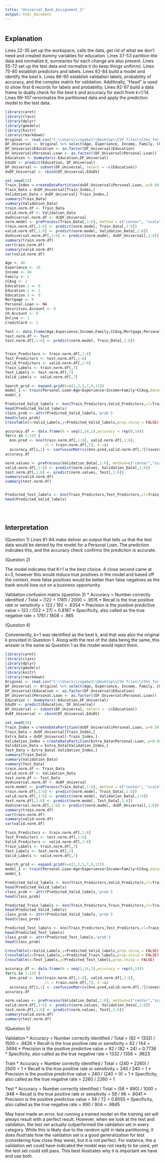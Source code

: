 ---
title: "Universal_Bank_Assignment_1"
output: html_document
---

```{r setup, include=FALSE}

```

## Explanation

Lines 22-35 set up the workspace, calls the data, get rid of what we don't need and created dummy variables for education.
Lines 37-53 partition the data and normalize it, summaries for each change are also present.
Lines 55-72 set up the test data and normalize it (to keep things uniform).
Lines 75-80 establish predictors and labels.
Lines 82-84 build a model and identify the best k.
Lines 86-90 establish validation labels, probability of accuracy, and the complex matrix for validation. Additinally, "Head" is used to show first 6 records for labels and probability.
Lines 92-97 build a data frame to dually check for the best k and accuracy for each from k=1:14.
Lines 99-107 renormalize the partitioned data and apply the prediction model to the test data. 

```{r Universal Bank}
library(caret)
library(class)
library(dplyr)
library(gmodels)
library(knitr)
library(rmarkdown)
Original <- read.csv("C:\\Users\\rspake1\\Desktop\\CSV files\\CSVs_for_class\\UniversalBank.csv")
DF_Universal <- Original %>% select(Age, Experience, Income, Family, CCAvg, Education, Mortgage, Personal.Loan, Securities.Account, CD.Account, Online, CreditCard)
DF_Universal$Education <- as.factor(DF_Universal$Education)
DF_Universal$Personal.Loan <- as.factor((DF_Universal$Personal.Loan))
Education <- dummyVars(~Education,DF_Universal)
EduDV <- predict(Education, DF_Universal)
DF_Universal <- subset(DF_Universal, select = -c(Education))
dvDF_Universal <- cbind(DF_Universal,EduDV)

set.seed(20)
Train_Index = createDataPartition(dvDF_Universal$Personal.Loan, p=0.60, list=FALSE)
Train_Data = dvDF_Universal[Train_Index,]
Validation_Data = dvDF_Universal[-Train_Index,]
summary(Train_Data)
summary(Validation_Data)
train.norm.df <- Train_Data
valid.norm.df <- Validation_Data
dvUniversal.norm.df <- dvDF_Universal
norm.model <- preProcess(Train_Data[,1:6], method = c("center", "scale"))
train.norm.df[,1:6] <- predict(norm.model, Train_Data[,1:6])
valid.norm.df[,1:6] <- predict(norm.model, Validation_Data[,1:6])
dvUniversal.norm.df[,1:6] <- predict(norm.model, dvDF_Universal[,1:6])
summary(train.norm.df)
var(train.norm.df)
summary(valid.norm.df)
var(valid.norm.df)

Age <- 40
Experience <- 10
Income <- 84
Family <- 2
CCAvg <- 2
Education.1 <- 0
Education.2 <- 1
Education.3 <- 0
Mortgage <- 0
Personal.Loan <- NA
Securities.Account <- 0
CD.Account <- 0
Online <- 1
CreditCard <- 1

Test <- data.frame(Age,Experience,Income,Family,CCAvg,Mortgage,Personal.Loan,Securities.Account,CD.Account,Online,CreditCard,Education.1,Education.2,Education.3)
test.norm.df <- Test
test.norm.df[,1:6] <- predict(norm.model, Train_Data[,1:6])


Train_Predictors <- train.norm.df[,1:6]
Test_Predictors <- test.norm.df[,1:6]
Valid_Predictors <- valid.norm.df[,1:6]
Train_Labels <- train.norm.df[,7]
Test_Labels <- test.norm.df[,7]
Valid_Labels <- valid.norm.df[,7]

Search_grid <- expand.grid(k=c(1,3,5,7,9,11))
model_1 <- train(Personal.Loan~Age+Experience+Income+Family+CCAvg,data=train.norm.df, method="knn", tuneGrid=Search_grid)
model_1

Predicted_Valid_labels <- knn(Train_Predictors,Valid_Predictors,cl=Train_Labels,k=1, prob = TRUE)
head(Predicted_Valid_labels)
class_prob <- attr(Predicted_Valid_labels,'prob')
head(class_prob)
CrossTable(x=Valid_Labels,y=Predicted_Valid_labels,prop.chisq = FALSE)

accuracy.df <- data.frame(k = seq(1,14,1),accuracy = rep(0,14))
for(i in 1:14) {
  knn.pred <- knn(train.norm.df[,1:6], valid.norm.df[,1:6],
                  cl = train.norm.df[,7], k =i)
  accuracy.df[i,2] <- confusionMatrix(knn.pred,valid.norm.df[,7])$overall[1]}
accuracy.df

norm.values <- preProcess(Validation_Data[,1:6], method=c("center","scale"))
valid.norm.df[,1:6] <- predict(norm.values, Validation_Data[,1:6])
test.norm.df[,1:6] <- predict(norm.values, Test[,1:6])
summary(valid.norm.df)
summary(test.norm.df)


Predicted_Test_labels <- knn(Train_Predictors,Test_Predictors,cl=Train_Labels,k=1, prob = TRUE)
head(Predicted_Valid_labels)





``` 

## Interpretation
(Question 1)
Lines 81-84 make deliver an output that tells us that the test data would be denied by the model for a Personal Loan. The prediction indicates this, and the accuracy check confirms the prediction is accurate. 

(Question 2)

The model indicates that K=1 is the best choice. A close second came at k=3, however this would reduce true positives in the model and based off the context, more false positives would be better than false negatives as the bank would lose out on a business opportunity.

Validation confusion matrix (question 3)
* Accuracy = Number correctly identified / Total = (122 + 1781) / 2000 = .9515
* Recall is the true positive rate or sensitivity = 122 / 192 = .6354
* Precision is the positive predictive value = 122 / (122 + 27) = 0.8187
* Specificity, also called as the true negative rate = 1781 / 1808 = .985

(Question 4)

Conveniently, k=1 was identified as the best k, and that was also the original k provided in Question 1. Along with the rest of the data being the same, this answer is the same as Question 1 as the model would reject them. 

```{r Question 5, echo=FALSE}
library(caret)
library(class)
library(dplyr)
library(gmodels)
library(knitr)
library(rmarkdown)
Original <- read.csv("C:\\Users\\rspake1\\Desktop\\CSV files\\CSVs_for_class\\UniversalBank.csv")
DF_Universal <- Original %>% select(Age, Experience, Income, Family, CCAvg, Education, Mortgage, Personal.Loan, Securities.Account, CD.Account, Online, CreditCard)
DF_Universal$Education <- as.factor(DF_Universal$Education)
DF_Universal$Personal.Loan <- as.factor((DF_Universal$Personal.Loan))
Education <- dummyVars(~Education,DF_Universal)
EduDV <- predict(Education, DF_Universal)
DF_Universal <- subset(DF_Universal, select = -c(Education))
dvDF_Universal <- cbind(DF_Universal,EduDV)

set.seed(20)
Train_Index = createDataPartition(dvDF_Universal$Personal.Loan, p=0.50, list=FALSE)
Train_Data = dvDF_Universal[Train_Index,]
Extra_Data = dvDF_Universal[-Train_Index,]
Validation_Index = createDataPartition(Extra_Data$Personal.Loan, p=0.60, list = FALSE)
Validation_Data = Extra_Data[Validation_Index,]
Test_Data = Extra_Data[-Validation_Index,]
summary(Train_Data)
summary(Validation_Data)
summary(Test_Data)
train.norm.df <- Train_Data
valid.norm.df <- Validation_Data
test.norm.df <- Test_Data
dvUniversal.norm.df <- dvDF_Universal
norm.model <- preProcess(Train_Data[,1:6], method = c("center", "scale"))
train.norm.df[,1:6] <- predict(norm.model, Train_Data[,1:6])
valid.norm.df[,1:6] <- predict(norm.model, Validation_Data[,1:6])
test.norm.df[,1:6] <- predict(norm.model, Test_Data[,1:6])
dvUniversal.norm.df[,1:6] <- predict(norm.model, dvDF_Universal[,1:6])
summary(train.norm.df)
var(train.norm.df)
summary(valid.norm.df)
var(valid.norm.df)

Train_Predictors <- train.norm.df[,1:6]
Test_Predictors <- test.norm.df[,1:6]
Valid_Predictors <- valid.norm.df[,1:6]
Train_Labels <- train.norm.df[,7]
Test_Labels <- test.norm.df[,7]
Valid_Labels <- valid.norm.df[,7]

Search_grid <- expand.grid(k=c(1,3,5,7,9,11))
model_1 <- train(Personal.Loan~Age+Experience+Income+Family+CCAvg,data=train.norm.df, method="knn", tuneGrid=Search_grid)
model_1

Predicted_Valid_labels <- knn(Train_Predictors,Valid_Predictors,cl=Train_Labels,k=1, prob = TRUE)
head(Predicted_Valid_labels)
class_prob <- attr(Predicted_Valid_labels,'prob')
head(class_prob)

Predicted_Train_labels <- knn(Train_Predictors,Train_Predictors,cl=Train_Labels,k=1, prob = TRUE)
head(Predicted_Valid_labels)
class_prob <- attr(Predicted_Valid_labels,'prob')
head(class_prob)

Predicted_Test_labels <- knn(Train_Predictors,Test_Predictors,cl=Train_Labels,k=1, prob = TRUE)
head(Predicted_Test_labels)
class_prob <- attr(Predicted_Test_labels,'prob')
head(class_prob)

CrossTable(x=Valid_Labels,y=Predicted_Valid_labels,prop.chisq = FALSE)
CrossTable(x=Train_Labels,y=Predicted_Train_labels,prop.chisq = FALSE)
CrossTable(x=Test_Labels,y=Predicted_Test_labels,prop.chisq = FALSE)

accuracy.df <- data.frame(k = seq(1,14,1),accuracy = rep(0,14))
for(i in 1:14) {
  knn.pred <- knn(train.norm.df[,1:6], valid.norm.df[,1:6],
                  cl = train.norm.df[,7], k =i)
  accuracy.df[i,2] <- confusionMatrix(knn.pred,valid.norm.df[,7])$overall[1]}
accuracy.df

norm.values <- preProcess(Validation_Data[,1:6], method=c("center","scale"))
valid.norm.df[,1:6] <- predict(norm.values, Validation_Data[,1:6])
test.norm.df[,1:6] <- predict(norm.values, Test[,1:6])
summary(valid.norm.df)
summary(test.norm.df)
```

(Question 5)

Validation
* Accuracy = Number correctly identified / Total = (82 + 1332) / 1500 = .9426
* Recall is the true positive rate or sensitivity = 82 / 144 = .5694
* Precision is the positive predictive value = 82 / (82 + 24) = 0.7736
* Specificity, also called as the true negative rate = 1332 / 1356 = .9823

Train
* Accuracy = Number correctly identified / Total = (240 + 2260) / 2500 = 1
* Recall is the true positive rate or sensitivity = 240 / 240 = 1
* Precision is the positive predictive value = 240 / (240 + 0) = 1
* Specificity, also called as the true negative rate = 2260 / 2260 = 1

Test
* Accuracy = Number correctly identified / Total = (58 + 890) / 1000 = .948
* Recall is the true positive rate or sensitivity = 58 / 96 = .6041
* Precision is the positive predictive value = 58 / 72 = 0.8055
* Specificity, also called as the true negative rate = 890 / 904 = .9845

May have made an error, but running a trained model on the training set will always result with a perfect result. However, when we look at the test and validation, the test set actually outperformed the validation set in every category. While this is likely due to the random split in data partitioning, it does illustrate how the validation set is a good generalization for test (considering how close they were), but it is not perfect. For instance, the a validation set could have indicated the model was not ready to be used, yet the test set could still pass. This best illustrates why it is important we have and use both.

